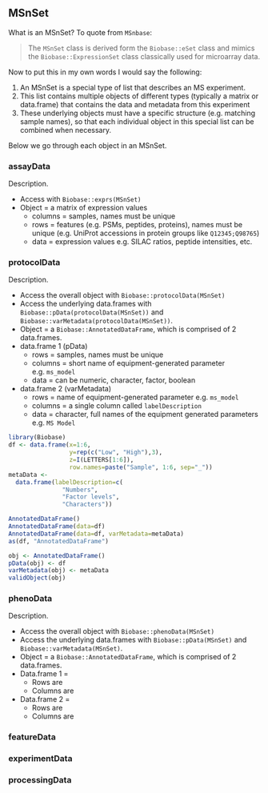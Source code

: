 ## MSnSet

What is an MSnSet? To quote from `MSnbase`:

> The `MSnSet` class is derived form the `Biobase::eSet` class and mimics the
`Biobase::ExpressionSet` class classically used for microarray data.

Now to put this in my own words I would say the following:

1. An MSnSet is a special type of list that describes an MS experiment. 
1. This list contains multiple objects of different types (typically a matrix or 
data.frame) that contains the data and metadata from this experiment
1. These underlying objects must have a specific structure (e.g. matching sample 
names), so that each individual object in this special list can be combined when necessary.

Below we go through each object in an MSnSet.

### assayData

Description.

* Access with `Biobase::exprs(MSnSet)`
* Object = a matrix of expression values
  * columns = samples, names must be unique
  * rows = features (e.g. PSMs, peptides, proteins), names must be 
    unique (e.g. UniProt accessions in protein groups like `Q12345;Q98765`)
  * data = expression values e.g. SILAC ratios, peptide intensities, etc.

### protocolData

Description.

* Access the overall object with `Biobase::protocolData(MSnSet)`
* Access the underlying data.frames with `Biobase::pData(protocolData(MSnSet))` 
  and `Biobase::varMetadata(protocolData(MSnSet))`.
* Object = a `Biobase::AnnotatedDataFrame`, which is comprised of 2 
data.frames. 
* data.frame 1 (pData)
  * rows = samples, names must be unique
  * columns = short name of equipment-generated parameter e.g. `ms_model`
  * data = can be numeric, character, factor, boolean
* data.frame 2 (varMetadata)
  * rows = name of equipment-generated parameter e.g. `ms_model`
  * columns = a single column called `labelDescription`
  * data = character, full names of the equipment generated parameters e.g.
    `MS Model`

```r
library(Biobase)
df <- data.frame(x=1:6,
                 y=rep(c("Low", "High"),3),
                 z=I(LETTERS[1:6]),
                 row.names=paste("Sample", 1:6, sep="_"))
metaData <-
  data.frame(labelDescription=c(
               "Numbers",
               "Factor levels",
               "Characters"))

AnnotatedDataFrame()
AnnotatedDataFrame(data=df)
AnnotatedDataFrame(data=df, varMetadata=metaData)
as(df, "AnnotatedDataFrame")

obj <- AnnotatedDataFrame()
pData(obj) <- df
varMetadata(obj) <- metaData
validObject(obj)
```

### phenoData

Description.
  
* Access the overall object with `Biobase::phenoData(MSnSet)`
* Access the underlying data.frames with `Biobase::pData(MSnSet)` 
and `Biobase::varMetadata(MSnSet)`.
* Object = a `Biobase::AnnotatedDataFrame`, which is comprised of 2 
data.frames. 
* Data.frame 1 = 
  * Rows are
  * Columns are
* Data.frame 2 = 
  * Rows are
  * Columns are

### featureData

### experimentData

### processingData
